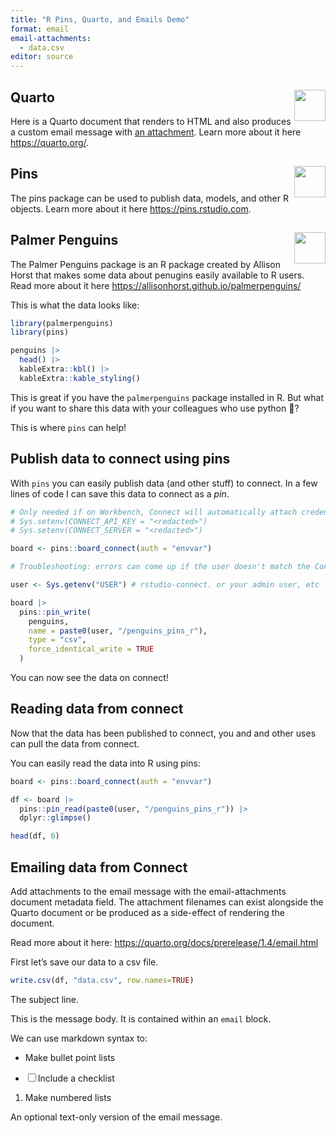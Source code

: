 ```yaml
---
title: "R Pins, Quarto, and Emails Demo"
format: email
email-attachments:
  - data.csv
editor: source
---
```


## Quarto <img src="https://quarto.org/quarto.png" align="right" height="50"/>

Here is a Quarto document that renders to HTML and also produces a custom email message with [an attachment](https://docs.posit.co/connect/user/quarto/#attachments). Learn more about it here <https://quarto.org/>. 

## Pins <img src="https://pins.rstudio.com/logo.png" align="right" height="50"/>

The pins package can be used to publish data, models, and other R objects. Learn more about it here <https://pins.rstudio.com>.

## Palmer Penguins <img src="https://github.com/allisonhorst/palmerpenguins/raw/master/man/figures/logo.png" align="right" height="50"/>

The Palmer Penguins package is an R package created by Allison Horst that makes some data about penugins easily available to R users. Read more about it here <https://allisonhorst.github.io/palmerpenguins/>

This is what the data looks like:

```r
library(palmerpenguins)
library(pins)

penguins |> 
  head() |> 
  kableExtra::kbl() |> 
  kableExtra::kable_styling()
```

This is great if you have the `palmerpenguins` package installed in R. But what if you want to share this data with your colleagues who use python 🐍?

This is where `pins` can help!

## Publish data to connect using pins

With `pins` you can easily publish data (and other stuff) to connect. In a few lines of code I can save this data to connect as a *pin*.

```r
# Only needed if on Workbench, Connect will automatically attach credentials
# Sys.setenv(CONNECT_API_KEY = "<redacted>")
# Sys.setenv(CONNECT_SERVER = "<redacted>")

board <- pins::board_connect(auth = "envvar")

# Troubleshooting: errors can come up if the user doesn't match the Connect user, or if there is a piece of content on connect that already has that name

user <- Sys.getenv("USER") # rstudio-connect. or your admin user, etc

board |> 
  pins::pin_write(
    penguins,
    name = paste0(user, "/penguins_pins_r"),
    type = "csv",
    force_identical_write = TRUE
  )
```

You can now see the data on connect!

## Reading data from connect

Now that the data has been published to connect, you and and other uses can pull the data from connect.

You can easily read the data into R using pins:

```r
board <- pins::board_connect(auth = "envvar")

df <- board |> 
  pins::pin_read(paste0(user, "/penguins_pins_r")) |> 
  dplyr::glimpse()

head(df, 6)
```

## Emailing data from Connect 

Add attachments to the email message with the email-attachments document metadata field. The attachment filenames can exist alongside the Quarto document or be produced as a side-effect of rendering the document.

Read more about it here: <https://quarto.org/docs/prerelease/1.4/email.html> 

First let's save our data to a csv file. 

```r
write.csv(df, "data.csv", row.names=TRUE)
```

::: {.email}

::: {.subject}
The subject line.
:::

This is the message body. It is contained within an `email` block.

We can use markdown syntax to: 

* Make bullet point lists 

- [ ] Include a checklist 

1. Make numbered lists 

::: {.email-text}
An optional text-only version of the email message.
:::

:::


